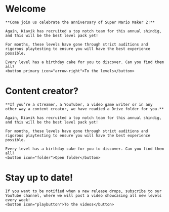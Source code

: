 # Welcome

    **Come join us celebrate the anniversary of Super Mario Maker 2!**

    Again, Kiavik has recruited a top notch team for this annual shindig, and this will be the best level pack yet!

    For months, these levels have gone through strict auditions and rigorous playtesting to ensure you will have the best experience possible. 

    Every level has a birthday cake for you to discover. Can you find them all?
    <button primary icon="arrow-right">To the levels</button>


# Content creator?

    **If you’re a streamer, a YouTuber, a video game writer or in any other way a content creator, we have readied a Drive folder for you.**

    Again, Kiavik has recruited a top notch team for this annual shindig, and this will be the best level pack yet!

    For months, these levels have gone through strict auditions and rigorous playtesting to ensure you will have the best experience possible. 

    Every level has a birthday cake for you to discover. Can you find them all?
    <button icon="folder">Open folder</button>

# Stay up to date!

    If you want to be notified when a new release drops, subscribe to our YouTube channel, where we will post a video showcasing all new levels every week!
    <button icon="playbutton">To the videos</button>

